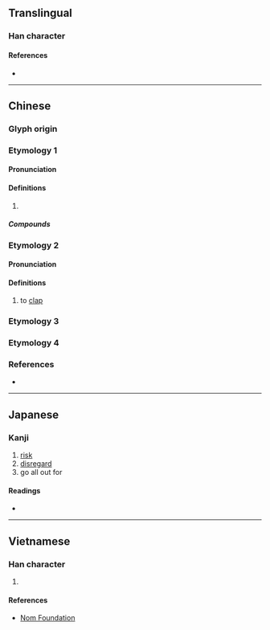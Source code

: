{{also|抃|拼}}
{{character info/new}}
==Translingual==

===Han character===
{{Han char|rn=64|rad=手|as=05|sn=8|four=53040|canj=QIT|ids=⿰扌弁}}

====References====
* {{Han ref|kx=0426.090|dkj=11966|dj=0775.030|hdz=31862.030|uh=62DA|ud=25306|bh=A9E9|bd=43497}}

----

==Chinese==
{{zh-forms}}

===Glyph origin===
{{Han etym}}
===Etymology 1===
====Pronunciation====
{{zh-pron
|m=pīn,pàn
|c=pun3,pun2,pun1,ping1
|h=pfs=piang
|mn=piàⁿ
|oc=1+3
|cat=v
}}

====Definitions====
{{zh-hanzi}}

# {{zh-original|拼}}

=====Compounds=====
{{zh-der|力拚|拚鬥|拚棄|拚卻|拚捨|打拚|拚生盡死|拚絕|滿拚自盡|拚老命|拚命}}

===Etymology 2===
====Pronunciation====
{{zh-pron
|m=biàn
|mc=1
|oc=2
|cat=v
}}
====Definitions====
{{zh-hanzi}}

# to [[clap]]
===Etymology 3===
{{zh-see|翻|v}}
===Etymology 4===
{{zh-see|𡊄|v}}

===References===
* {{R:yue:mfccd}}

----

==Japanese==

===Kanji===
{{ja-kanji|grade=|rs=手05}}

# [[risk]]
# [[disregard]]
# go all out for

====Readings====
* {{ja-readings|on=[[へん]] (hen), [[べん]] (ben), [[ふん]] (fun)|kun=[[てをうつ]] (teoutsu)}}

----

==Vietnamese==

===Han character===
{{vi-hantu|[[biện]], [[phấn]]|rs=手05}}

# {{defn|lang=vi|sort=手05}}

====References====
* [http://nomfoundation.org/common/nom_details.php?codepoint=62da Nom Foundation]